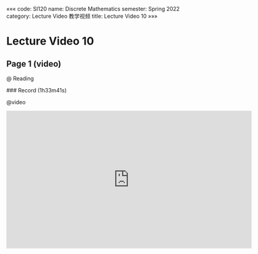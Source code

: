 «««
code: SI120
name: Discrete Mathematics
semester: Spring 2022
category: Lecture Video 教学视频
title: Lecture Video 10
»»»

# Lecture Video 10

## Page 1 (video)

@ Reading

<div class="markdown-body">
### Record (1h33m41s)
</div>

@video

<iframe src="https://sbfull.com/e/e9xo7r9b737p.html" frameborder=0 marginwidth=0 marginheight=0 scrolling=no width=640 height=360 allowfullscreen></iframe>



